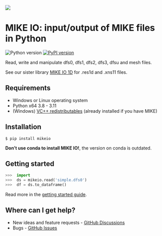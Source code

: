 
![](MIKE-IO-Logo-Pos-RGB.svg)

# MIKE IO: input/output of MIKE files in Python
 ![Python version](https://img.shields.io/pypi/pyversions/mikeio.svg)
[![PyPI version](https://badge.fury.io/py/mikeio.svg)](https://badge.fury.io/py/mikeio)

Read, write and manipulate dfs0, dfs1, dfs2, dfs3, dfsu and mesh files. 

See our sister library [MIKE IO 1D](https://github.com/DHI/mikeio1d) for .res1d and .xns11 files.

## Requirements

* Windows or Linux operating system
* Python x64 3.8 - 3.11
* (Windows) [VC++ redistributables](https://support.microsoft.com/en-us/help/2977003/the-latest-supported-visual-c-downloads>) (already installed if you have MIKE)

## Installation

```
$ pip install mikeio
```

::: callout-warning
**Don't use conda to install MIKE IO!**, the version on conda is outdated.
:::

## Getting started

```python
>>>  import
>>>  ds = mikeio.read('simple.dfs0')
>>>  df = ds.to_dataframe()
```

Read more in the [getting started guide](getting-started.qmd).


## Where can I get help?

* New ideas and feature requests - [GitHub Discussions](https://github.com/DHI/mikeio/discussions)
* Bugs - [GitHub Issues](https://github.com/DHI/mikeio/issues)

